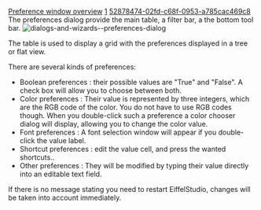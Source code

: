 [[Property:title|Preference window overview]]
[[Property:weight|1]]
[[Property:uuid|52878474-02fd-c68f-0953-a785cac469c8]]
The preferences dialog provide the main table, a filter bar, a the bottom tool bar. 
[[Image:dialogs-and-wizards--preferences-dialog]]  

The table is used to display a grid with the preferences displayed in a tree or flat view. 

There are several kinds of preferences:
* Boolean preferences : their possible values are "True" and "False". A check box will allow you to choose between both.
* Color preferences : Their value is represented by three integers, which are the RGB code of the color. You do not have to use RGB codes though. When you double-click such a preference a color chooser dialog will display, allowing you to change the color value.
* Font preferences : A font selection window will appear if you double-click the value label.
* Shortcut preferences : edit the value cell, and press the wanted shortcuts..
* Other preferences : They will be modified by typing their value directly into an editable text field.
If there is no message stating you need to restart EiffelStudio, changes will be taken into account immediately. 
{{tip|below the table, you will find a text field with the internal name of the preference (for instance: ''editor.eiffel.auto-complete_...''). }}


{{tip|you can export preferences to xml file, and import from xml file, this can be convenient when reinstalling EiffelStudio). }}


{{warning|If you restore default preferences values by clicking on the "Restore Default" button, then ALL preferences will be reset. }}





